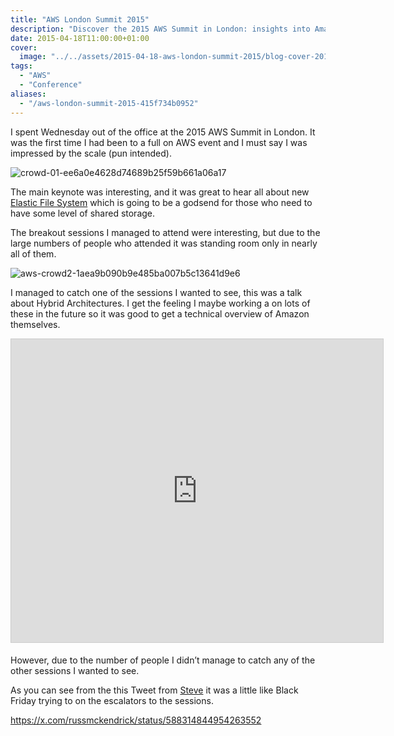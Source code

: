 ```yaml
---
title: "AWS London Summit 2015"
description: "Discover the 2015 AWS Summit in London: insights into Amazon EFS, hybrid architectures, and the challenges of navigating the bustling crowd."
date: 2015-04-18T11:00:00+01:00
cover:
  image: "../../assets/2015-04-18-aws-london-summit-2015/blog-cover-2015-04-18-aws-london-summit-2015.png"
tags:
  - "AWS"
  - "Conference"
aliases:
  - "/aws-london-summit-2015-415f734b0952"
---
```


I spent Wednesday out of the office at the 2015 AWS Summit in London. It was the first time I had been to a full on AWS event and I must say I was impressed by the scale (pun intended).

<Img src="/assets/2015-04-18-aws-london-summit-2015/img/2015-04-18_aws-london-summit-2015_1.png" alt="crowd-01-ee6a0e4628d74689b25f59b661a06a17" />

The main keynote was interesting, and it was great to hear all about new [Elastic File System](http://aws.amazon.com/efs/ "Amazon EFS") which is going to be a godsend for those who need to have some level of shared storage.

The breakout sessions I managed to attend were interesting, but due to the large numbers of people who attended it was standing room only in nearly all of them.

<Img src="/assets/2015-04-18-aws-london-summit-2015/img/2015-04-18_aws-london-summit-2015_2.png" alt="aws-crowd2-1aea9b090b9e485ba007b5c13641d9e6" />

I managed to catch one of the sessions I wanted to see, this was a talk about Hybrid Architectures. I get the feeling I maybe working a on lots of these in the future so it was good to get a technical overview of Amazon themselves.

<iframe src="https://www.slideshare.net/slideshow/embed_code/key/bhgdwkdVah5dwn" width="595" height="485" frameborder="0" marginwidth="0" marginheight="0" scrolling="no" style="border:1px solid #CCC; border-width:1px; margin-bottom:5px; " allowfullscreen> </iframe>

However, due to the number of people I didn’t manage to catch any of the other sessions I wanted to see.

As you can see from the this Tweet from [Steve](https://twitter.com/SteveNice3/ "Steve") it was a little like Black Friday trying to on the escalators to the sessions.

https://x.com/russmckendrick/status/588314844954263552
